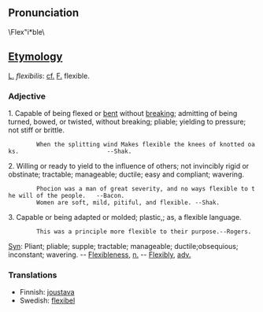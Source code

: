 {{Webster}}
== Pronunciation ==
\Flex"i*ble\

== [[Etymology]] ==
[[L.]] ''flexibilis'': [[cf.]] [[F.]] flexible.
===Adjective===
1. Capable of being flexed or [[bent]] without [[break]]ing; admitting of being turned, bowed, or twisted, without breaking; pliable; yielding to pressure; not stiff or brittle.

         When the splitting wind Makes flexible the knees of knotted oaks.                         --Shak.

2. Willing or ready to yield to the influence of others; not invincibly rigid or obstinate; tractable; manageable; ductile; easy and compliant; wavering.

         Phocion was a man of great severity, and no ways flexible to the will of the people.   --Bacon.
         Women are soft, mild, pitiful, and flexible. --Shak.
3. Capable or being adapted or molded; plastic,; as, a flexible language.
         This was a principle more flexible to their purpose.--Rogers.

[[Syn]]: Pliant; pliable; supple; tractable; manageable; ductile;obsequious; inconstant; wavering. -- [[Flexibleness]], [[n.]] -- [[Flexibly]], [[adv.]]



===Translations===
*Finnish: [[joustava]]
*Swedish: [[flexibel]]